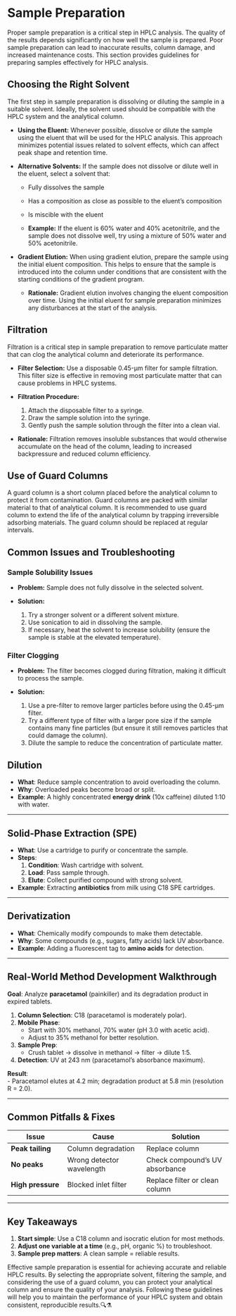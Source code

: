 # Sample Preparation
  

Proper sample preparation is a critical step in HPLC analysis. The quality of the results depends significantly on how well the sample is prepared. Poor sample preparation can lead to inaccurate results, column damage, and increased maintenance costs. This section provides guidelines for preparing samples effectively for HPLC analysis.

## Choosing the Right Solvent

The first step in sample preparation is dissolving or diluting the sample in a suitable solvent. Ideally, the solvent used should be compatible with the HPLC system and the analytical column.

*   **Using the Eluent:** Whenever possible, dissolve or dilute the sample using the eluent that will be used for the HPLC analysis. This approach minimizes potential issues related to solvent effects, which can affect peak shape and retention time.
*   **Alternative Solvents:** If the sample does not dissolve or dilute well in the eluent, select a solvent that:
    *   Fully dissolves the sample
    *   Has a composition as close as possible to the eluent's composition
    *   Is miscible with the eluent

    *   **Example:** If the eluent is 60% water and 40% acetonitrile, and the sample does not dissolve well, try using a mixture of 50% water and 50% acetonitrile.

*   **Gradient Elution:** When using gradient elution, prepare the sample using the initial eluent composition. This helps to ensure that the sample is introduced into the column under conditions that are consistent with the starting conditions of the gradient program.

    *   **Rationale:** Gradient elution involves changing the eluent composition over time. Using the initial eluent for sample preparation minimizes any disturbances at the start of the analysis.

## Filtration

Filtration is a critical step in sample preparation to remove particulate matter that can clog the analytical column and deteriorate its performance.

*   **Filter Selection:** Use a disposable 0.45-μm filter for sample filtration. This filter size is effective in removing most particulate matter that can cause problems in HPLC systems.
*   **Filtration Procedure:**

    1.  Attach the disposable filter to a syringe.
    2.  Draw the sample solution into the syringe.
    3.  Gently push the sample solution through the filter into a clean vial.
*   **Rationale:** Filtration removes insoluble substances that would otherwise accumulate on the head of the column, leading to increased backpressure and reduced column efficiency.

## Use of Guard Columns

A guard column is a short column placed before the analytical column to protect it from contamination. Guard columns are packed with similar material to that of analytical column. It is recommended to use guard column to extend the life of the analytical column by trapping irreversible adsorbing materials. The guard column should be replaced at regular intervals.

## Common Issues and Troubleshooting

### Sample Solubility Issues

*   **Problem:** Sample does not fully dissolve in the selected solvent.
*   **Solution:**

    1.  Try a stronger solvent or a different solvent mixture.
    2.  Use sonication to aid in dissolving the sample.
    3.  If necessary, heat the solvent to increase solubility (ensure the sample is stable at the elevated temperature).

### Filter Clogging

*   **Problem:** The filter becomes clogged during filtration, making it difficult to process the sample.
*   **Solution:**

    1.  Use a pre-filter to remove larger particles before using the 0.45-μm filter.
    2.  Try a different type of filter with a larger pore size if the sample contains many fine particles (but ensure it still removes particles that could damage the column).
    3.  Dilute the sample to reduce the concentration of particulate matter.

    
## **Dilution**  
- **What**: Reduce sample concentration to avoid overloading the column.  
- **Why**: Overloaded peaks become broad or split.  
- **Example**: A highly concentrated **energy drink** (10x caffeine) diluted 1:10 with water.  

---

## **Solid-Phase Extraction (SPE)**  
- **What**: Use a cartridge to purify or concentrate the sample.  
- **Steps**:  
  1. **Condition**: Wash cartridge with solvent.  
  2. **Load**: Pass sample through.  
  3. **Elute**: Collect purified compound with strong solvent.  
- **Example**: Extracting **antibiotics** from milk using C18 SPE cartridges.  

---

## **Derivatization**  
- **What**: Chemically modify compounds to make them detectable.  
- **Why**: Some compounds (e.g., sugars, fatty acids) lack UV absorbance.  
- **Example**: Adding a fluorescent tag to **amino acids** for detection.  

---


## **Real-World Method Development Walkthrough**  
**Goal**: Analyze **paracetamol** (painkiller) and its degradation product in expired tablets.  

1. **Column Selection**: C18 (paracetamol is moderately polar).  
2. **Mobile Phase**:  
   - Start with 30% methanol, 70% water (pH 3.0 with acetic acid).  
   - Adjust to 35% methanol for better resolution.  
3. **Sample Prep**:  
   - Crush tablet → dissolve in methanol → filter → dilute 1:5.  
4. **Detection**: UV at 243 nm (paracetamol’s absorbance maximum).  

**Result**:  
- Paracetamol elutes at 4.2 min; degradation product at 5.8 min (resolution R = 2.0).  

---

## **Common Pitfalls & Fixes**  
| Issue                | Cause                          | Solution                          |  
|-----------------------|--------------------------------|-----------------------------------|  
| **Peak tailing**      | Column degradation            | Replace column                    |  
| **No peaks**          | Wrong detector wavelength     | Check compound’s UV absorbance   |  
| **High pressure**     | Blocked inlet filter           | Replace filter or clean column   |  

---

## **Key Takeaways**  
1. **Start simple**: Use a C18 column and isocratic elution for most methods.  
2. **Adjust one variable at a time** (e.g., pH, organic %) to troubleshoot.  
3. **Sample prep matters**: A clean sample = reliable results.  


Effective sample preparation is essential for achieving accurate and reliable HPLC results. By selecting the appropriate solvent, filtering the sample, and considering the use of a guard column, you can protect your analytical column and ensure the quality of your analysis. Following these guidelines will help you to maintain the performance of your HPLC system and obtain consistent, reproducible results.🔍⚗️
